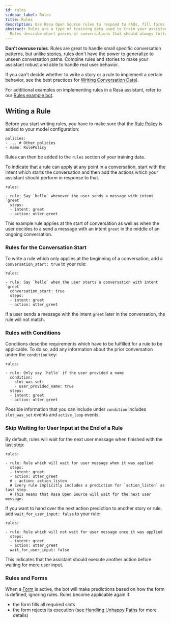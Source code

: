 ```yaml
---
id: rules
sidebar_label: Rules
title: Rules
description: Use Rasa Open Source rules to respond to FAQs, fill forms, or handle fallbacks gracefully.
abstract: Rules are a type of training data used to train your assistant's dialogue management model.
  Rules describe short pieces of conversations that should always follow the same path.
---
```


**Don't overuse rules**. Rules are great to handle small specific conversation patterns, but
unlike [stories](./stories.mdx), rules don't have the power to generalize to unseen conversation
paths. Combine rules and stories to make your assistant robust and able to handle
real user behavior.

If you can't decide whether to write a story or a rule to implement a certain behavior, see the
best practices for [Writing Conversation Data](./writing-stories.mdx)).

For additional examples on implementing rules in a Rasa assistant, refer to
our [Rules example bot](https://github.com/RasaHQ/rasa/tree/master/examples/rules).

## Writing a Rule

Before you start writing rules, you have to make sure that the
[Rule Policy](./policies.mdx#rule-policy) is added to your model configuration:

```yaml-rasa
policies:
- ... # Other policies
- name: RulePolicy
```

Rules can then be added to the `rules` section of your training data.

To indicate that a rule can apply at any point in a conversation, start with the
intent which starts the conversation and then add the actions which your assistant
should perform in response to that.

```yaml-rasa
rules:

- rule: Say `hello` whenever the user sends a message with intent `greet`
  steps:
  - intent: greet
  - action: utter_greet
```

This example rule applies at the start of conversation as well as when the user decides
to a send a message with an intent `greet` in the middle of an ongoing conversation.

### Rules for the Conversation Start

To write a rule which only applies at the beginning of a conversation, add a
`conversation_start: true` to your rule:

```yaml-rasa
rules:

- rule: Say `hello` when the user starts a conversation with intent `greet`
  conversation_start: true
  steps:
  - intent: greet
  - action: utter_greet
```

If a user sends a message with the intent `greet` later in the conversation, the rule will not match.

### Rules with Conditions

Conditions describe requirements which have to be fulfilled for a rule to be
applicable. To do so, add any information about the prior conversation under the
`condition` key:

```yaml-rasa
rules:

- rule: Only say `hello` if the user provided a name
  condition:
  - slot_was_set:
    - user_provided_name: true
  steps:
  - intent: greet
  - action: utter_greet
```

Possible information that you can include under `condition` includes `slot_was_set` events
and `active_loop` events.

### Skip Waiting for User Input at the End of a Rule

By default, rules will wait for the next user message when finished with the last step:

```yaml-rasa
rules:

- rule: Rule which will wait for user message when it was applied
  steps:
  - intent: greet
  - action: utter_greet
  # - action: action_listen
  # Every rule implicitly includes a prediction for `action_listen` as last step.
  # This means that Rasa Open Source will wait for the next user message.
```

If you want to hand over the next action prediction to another story or rule, add
`wait_for_user_input: false` to your rule:

```yaml-rasa
rules:

- rule: Rule which will not wait for user message once it was applied
  steps:
  - intent: greet
  - action: utter_greet
  wait_for_user_input: false
```

This indicates that the assistant should execute another action
before waiting for more user input.

### Rules and Forms

When a [Form](./forms.mdx) is active, the bot will make predictions based on
how the form is defined, ignoring rules. Rules become applicable again if:

- the form fills all required slots
- the form rejects its execution (see
[Handling Unhappy Paths](./forms.mdx#writing-stories--rules-for-unhappy-form-paths) for
 more details)
